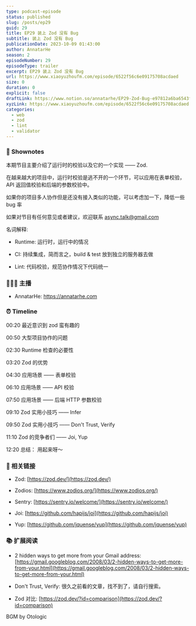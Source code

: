 ```yaml
---
type: podcast-episode
status: published
slug: /posts/ep29
guid: 29
title: EP29 装上 Zod 没有 Bug
subtitle: 装上 Zod 没有 Bug
publicationDate: 2023-10-09 01:43:00
author: AnnatarHe
season: 2
episodeNumber: 29
episodeType: trailer
excerpt: EP29 装上 Zod 没有 Bug
url: https://www.xiaoyuzhoufm.com/episode/6522f56c6e09175708acdaed
size: 0
duration: 0
explicit: false
draftLink: https://www.notion.so/annatarhe/EP29-Zod-Bug-e97812a6ba6543f9a5326dc851aacaf8?pvs=4
xyzLink: https://www.xiaoyuzhoufm.com/episode/6522f56c6e09175708acdaed
categories:
  - web
  - zod
  - lint
  - validator
---
```


### 📕 Shownotes

本期节目主要介绍了运行时的校验以及它的一个实现 —— Zod.

在越来越大的项目中，运行时校验是逃不开的一个环节，可以应用在表单校验，API 返回值校验和后端的参数校验中。

如果你的项目多人协作但是还没有接入类似的功能，可以考虑加一下，降低一些 bug 率

如果对节目有任何意见或者建议，欢迎联系 async.talk@gmail.com

名词解释:

- Runtime: 运行时，运行中的情况

- CI: 持续集成，简而言之，build & test 放到独立的服务器去做

- Lint: 代码校验，规范协作情况下代码统一

### 👨‍👨‍👦 主播

- AnnatarHe: https://annatarhe.com

### ⏰ Timeline

00:20 最近意识到 zod 蛮有趣的

00:50 大型项目协作的问题

02:30 Runtime 检查的必要性

03:20 Zod 的优势

04:30 应用场景 —— 表单校验

06:10 应用场景 —— API 校验

07:50 应用场景 —— 后端 HTTP 参数校验

09:10 Zod 实用小技巧 —— Infer

09:50 Zod 实用小技巧 —— Don't Trust, Verify

11:10 Zod 的竞争者们 —— Joi, Yup

12:20 总结： 用起来呀～

### 🔗 相关链接

- Zod: [https://zod.dev/](https://zod.dev/)

- Zodios: [https://www.zodios.org/](https://www.zodios.org/)

- Sentry: [https://sentry.io/welcome/](https://sentry.io/welcome/)

- Joi: [https://github.com/hapijs/joi](https://github.com/hapijs/joi)

- Yup: [https://github.com/jquense/yup](https://github.com/jquense/yup)

### 📚 扩展阅读

- 2 hidden ways to get more from your Gmail address: [https://gmail.googleblog.com/2008/03/2-hidden-ways-to-get-more-from-your.html](https://gmail.googleblog.com/2008/03/2-hidden-ways-to-get-more-from-your.html)

- Don't Trust, Verify: 很久之前看的文章，找不到了，请自行搜索。

- Zod 对比: [https://zod.dev/?id=comparison](https://zod.dev/?id=comparison)

BGM by Otologic